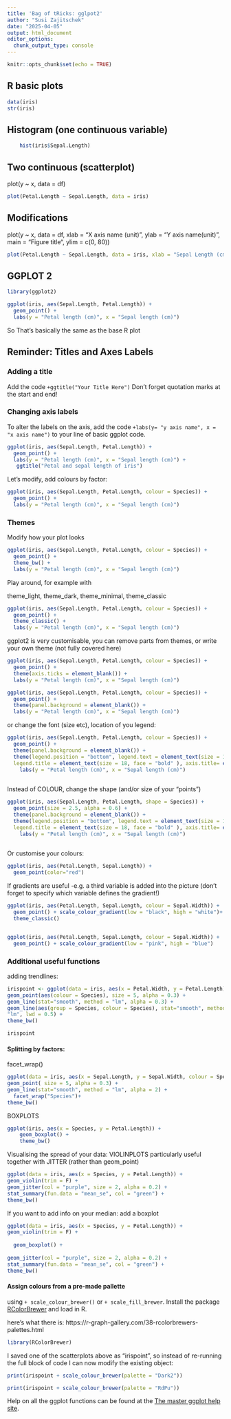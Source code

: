 ```yaml
---
title: 'Bag of tRicks: gglpot2'
author: "Susi Zajitschek"
date: "2025-04-05"
output: html_document
editor_options: 
  chunk_output_type: console
---
```


```r
knitr::opts_chunk$set(echo = TRUE)
```

## R basic plots


```r
data(iris)
str(iris)
```


## Histogram (one continuous variable)
```r
 	hist(iris$Sepal.Length)
```

## Two continuous (scatterplot)
plot(y ~ x, data = df)

```r
plot(Petal.Length ~ Sepal.Length, data = iris)

```


## Modifications

plot(y ~ x, data = df, xlab = “X axis name (unit)", ylab = “Y axis name(unit)", main = “Figure title“, ylim = c(0, 80))

```r
plot(Petal.Length ~ Sepal.Length, data = iris, xlab = "Sepal Length (cm)", ylab = "Petal Length (cm)", main = "Iris Flower measurements", ylim = c(0, 10))

```

## GGPLOT 2

```r
library(ggplot2)
```

```r

ggplot(iris, aes(Sepal.Length, Petal.Length)) +
  geom_point() +
  labs(y = "Petal length (cm)", x = "Sepal length (cm)")
```
So That's basically the same as the base R plot

## Reminder: Titles and Axes Labels

### Adding a title
Add the code `+ggtitle("Your Title Here")` Don't forget quotation marks at the start and end! 

### Changing axis labels
To alter the labels on the axis, add the code `+labs(y= "y axis name", x = "x axis name")` to your line of basic ggplot code.


```r
ggplot(iris, aes(Sepal.Length, Petal.Length)) +
  geom_point() +
  labs(y = "Petal length (cm)", x = "Sepal length (cm)") +
   ggtitle("Petal and sepal length of iris")
```


Let's modify, add colours by factor: 
```r
ggplot(iris, aes(Sepal.Length, Petal.Length, colour = Species)) +
  geom_point() +
  labs(y = "Petal length (cm)", x = "Sepal length (cm)")
```
 
### Themes
 
 Modify how your plot looks
```r
ggplot(iris, aes(Sepal.Length, Petal.Length, colour = Species)) +
  geom_point() +
  theme_bw() +
  labs(y = "Petal length (cm)", x = "Sepal length (cm)")
```
 
 Play around, for example with

  
  theme_light, theme_dark, theme_minimal, theme_classic
```r
ggplot(iris, aes(Sepal.Length, Petal.Length, colour = Species)) +
  geom_point() +
  theme_classic() +
  labs(y = "Petal length (cm)", x = "Sepal length (cm)")
```
  
  
ggplot2 is very customisable, you can remove parts from themes, or write your own theme (not fully covered here)
```r
ggplot(iris, aes(Sepal.Length, Petal.Length, colour = Species)) +
  geom_point() +
  theme(axis.ticks = element_blank()) +
  labs(y = "Petal length (cm)", x = "Sepal length (cm)")

ggplot(iris, aes(Sepal.Length, Petal.Length, colour = Species)) +
  geom_point() +
  theme(panel.background = element_blank()) +
  labs(y = "Petal length (cm)", x = "Sepal length (cm)")
```

or change the font (size etc), location of you legend:
```r
ggplot(iris, aes(Sepal.Length, Petal.Length, colour = Species)) +
  geom_point() +
  theme(panel.background = element_blank()) +
  theme(legend.position = "bottom", legend.text = element_text(size = 14),
  legend.title = element_text(size = 18, face = "bold" ), axis.title= element_text(size = 20))+
    labs(y = "Petal length (cm)", x = "Sepal length (cm)") 
  
```

Instead of COLOUR, change the shape (and/or size of your "points")
```r
ggplot(iris, aes(Sepal.Length, Petal.Length, shape = Species)) +
  geom_point(size = 2.5, alpha = 0.6) +
  theme(panel.background = element_blank()) +
  theme(legend.position = "bottom", legend.text = element_text(size = 14),
  legend.title = element_text(size = 18, face = "bold" ), axis.title= element_text(size = 20))+
    labs(y = "Petal length (cm)", x = "Sepal length (cm)") 
  
```

Or customise your colours:

```r
ggplot(iris, aes(Petal.Length, Sepal.Length)) +
  geom_point(color="red") 

```

  
If gradients are useful -e.g. a third variable is added into the picture (don't forget to specify which variable defines the gradient!)

```r
ggplot(iris, aes(Petal.Length, Sepal.Length, colour = Sepal.Width)) +
  geom_point() + scale_colour_gradient(low = "black", high = "white")+
  theme_classic()


ggplot(iris, aes(Petal.Length, Sepal.Length, colour = Sepal.Width)) +
  geom_point() + scale_colour_gradient(low = "pink", high = "blue")

```

### Additional useful functions

adding trendlines:

```r
irispoint <- ggplot(data = iris, aes(x = Petal.Width, y = Petal.Length)) +
geom_point(aes(colour = Species), size = 5, alpha = 0.3) +
geom_line(stat="smooth", method = "lm", alpha = 0.3) +
geom_line(aes(group = Species, colour = Species), stat="smooth", method =
"lm", lwd = 0.5) +
theme_bw()

irispoint
```

#### Splitting by factors: 
facet_wrap()  

```r
ggplot(data = iris, aes(x = Sepal.Length, y = Sepal.Width, colour = Species)) +
geom_point( size = 5, alpha = 0.3) +
geom_line(stat="smooth", method = "lm", alpha = 2) +
  facet_wrap("Species")+
theme_bw()

```

BOXPLOTS
```r
ggplot(iris, aes(x = Species, y = Petal.Length)) +
    geom_boxplot() +
    theme_bw()

```


Visualising the spread of your data: VIOLINPLOTS
particularly useful together with JITTER (rather than geom_point)
```r
ggplot(data = iris, aes(x = Species, y = Petal.Length)) +
geom_violin(trim = F) + 
geom_jitter(col = "purple", size = 2, alpha = 0.2) +
stat_summary(fun.data = "mean_se", col = "green") +
theme_bw()
```

If you want to add info on your median: add a boxplot
```r
ggplot(data = iris, aes(x = Species, y = Petal.Length)) +
geom_violin(trim = F) + 
  
  geom_boxplot() +
  
geom_jitter(col = "purple", size = 2, alpha = 0.2) +
stat_summary(fun.data = "mean_se", col = "green") +
theme_bw() 
```


#### Assign colours from a pre-made pallette
using `+ scale_colour_brewer()` or `+ scale_fill_brewer`. Install the package [RColorBrewer](https://cran.r-project.org/web/packages/RColorBrewer/index.html) and load in R.

here's what there is:
https://r-graph-gallery.com/38-rcolorbrewers-palettes.html

```r
library(RColorBrewer)
```


I saved one of the scatterplots above as "irispoint", so instead of re-running the full block of code I can now modify the existing object:

```r
print(irispoint + scale_colour_brewer(palette = "Dark2"))

print(irispoint + scale_colour_brewer(palette = "RdPu"))

```
  



Help on all the ggplot functions can be found at the [The master ggplot help site](https://ggplot2.tidyverse.org).

